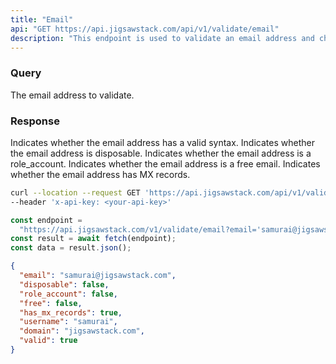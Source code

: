 ```yaml
---
title: "Email"
api: "GET https://api.jigsawstack.com/api/v1/validate/email"
description: "This endpoint is used to validate an email address and check its deliverability."
---
```


### Query

<ParamField query="email" type="string" required>
  The email address to validate.
</ParamField>

<Snippet file="header.mdx" />

### Response

<ResponseField name="valid" type="boolean">
  Indicates whether the email address has a valid syntax.
</ResponseField>

<ResponseField name="disposable" type="boolean">
  Indicates whether the email address is disposable.
</ResponseField>

<ResponseField name="role_account" type="boolean">
  Indicates whether the email address is a role_account.
</ResponseField>

<ResponseField name="free" type="boolean">
  Indicates whether the email address is a free email.
</ResponseField>

<ResponseField name="has_mx_records" type="boolean">
  Indicates whether the email address has MX records.
</ResponseField>

<RequestExample>

```bash cURL
curl --location --request GET 'https://api.jigsawstack.com/api/v1/validate/email?email=""' \
--header 'x-api-key: <your-api-key>'
```

```javascript Node.js
const endpoint =
  "https://api.jigsawstack.com/v1/validate/email?email='samurai@jigsawstack.com'";
const result = await fetch(endpoint);
const data = result.json();
```

</RequestExample>

<ResponseExample>

```json Response
{
  "email": "samurai@jigsawstack.com",
  "disposable": false,
  "role_account": false,
  "free": false,
  "has_mx_records": true,
  "username": "samurai",
  "domain": "jigsawstack.com",
  "valid": true
}
```

</ResponseExample>
